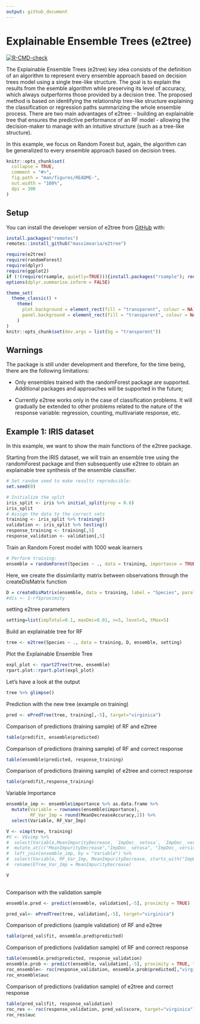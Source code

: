 ```yaml
---
output: github_document
---
```


<!-- README.md is generated from README.Rmd. Please edit that file -->

# Explainable Ensemble Trees (e2tree)

<!-- badges: start -->
[![R-CMD-check](https://github.com/massimoaria/e2tree/actions/workflows/R-CMD-check.yaml/badge.svg)](https://github.com/massimoaria/e2tree/actions/workflows/R-CMD-check.yaml)
<!-- badges: end -->

The Explainable Ensemble Trees (e2tree) key idea consists of the definition of an algorithm to represent every ensemble approach based on decision trees model using a single tree-like structure. The goal is to explain the results from the esemble algorithm while preserving its level of accuracy, which always outperforms those provided by a decision tree. The proposed method is based on identifying the relationship tree-like structure explaining the classification or regression paths summarizing the whole ensemble process. There are two main advantages of e2tree:
- building an explainable tree that ensures the predictive performance of an RF model - allowing the decision-maker to manage with an intuitive structure (such as a tree-like structure).

In this example, we focus on Random Forest but, again, the algorithm can be generalized to every ensemble approach based on decision trees.


```r
knitr::opts_chunk$set(
  collapse = TRUE,
  comment = "#>",
  fig.path = "man/figures/README-",
  out.width = "100%",
  dpi = 300
)
```

## Setup

You can install the developer version of e2tree from [GitHub](https://github.com) with:

```r
install.packages("remotes")
remotes::install_github("massimoaria/e2tree")
```

```r
require(e2tree)
require(randomForest)
require(dplyr)
require(ggplot2)
if (!(require(rsample, quietly=TRUE))){install.packages("rsample"); require(rsample, quietly=TRUE)} 
options(dplyr.summarise.inform = FALSE)
```

```r
theme_set(
  theme_classic() +
    theme(
      plot.background = element_rect(fill = "transparent", colour = NA),
      panel.background = element_rect(fill = "transparent", colour = NA)
    )
)
knitr::opts_chunk$set(dev.args = list(bg = "transparent"))
```

## Warnings

The package is still under development and therefore, for the time being, there are the following limitations:

- Only ensembles trained with the randomForest package are supported. Additional packages and approaches will be supported in the future;

- Currently e2tree works only in the case of classification problems. It will gradually be extended to other problems related to the nature of the response variable: regression, counting, multivariate response, etc.


## Example 1: IRIS dataset

In this example, we want to show the main functions of the e2tree package.

Starting from the IRIS dataset, we will train an ensemble tree using the randomForest package and then subsequently use e2tree to obtain an explainable tree synthesis of the ensemble classifier.

```r
# Set random seed to make results reproducible:
set.seed(0)

# Initialize the split
iris_split <- iris %>% initial_split(prop = 0.6)
iris_split
# Assign the data to the correct sets
training <- iris_split %>% training()
validation <- iris_split %>% testing()
response_training <- training[,5]
response_validation <- validation[,5]

```


Train an Random Forest model with 1000 weak learners

```r
# Perform training:
ensemble = randomForest(Species ~ ., data = training, importance = TRUE, proximity = TRUE)
```

Here, we create the dissimilarity matrix between observations through the createDisMatrix function

```r
D = createDisMatrix(ensemble, data = training, label = "Species", parallel = TRUE)
#dis <- 1-rf$proximity
```

setting e2tree parameters

```r
setting=list(impTotal=0.1, maxDec=0.01, n=5, level=5, tMax=5)
```


Build an explainable tree for RF

```r
tree <- e2tree(Species ~ ., data = training, D, ensemble, setting)
```

Plot the Explainable Ensemble Tree
```r
expl_plot <- rpart2Tree(tree, ensemble)
rpart.plot::rpart.plot(expl_plot)
```



Let's have a look at the output

```r
tree %>% glimpse()
```

Prediction with the new tree (example on training)

```r
pred <- ePredTree(tree, training[,-5], target="virginica")
```

Comparison of predictions (training sample) of RF and e2tree

```r
table(pred$fit, ensemble$predicted)
```

Comparison of predictions (training sample) of RF and correct response

```r
table(ensemble$predicted, response_training)
```

Comparison of predictions (training sample) of e2tree and correct response

```r
table(pred$fit,response_training)
```

Variable Importance

```r
ensemble_imp <- ensemble$importance %>% as.data.frame %>% 
  mutate(Variable = rownames(ensemble$importance),
         RF_Var_Imp = round(MeanDecreaseAccuracy,2)) %>% 
  select(Variable, RF_Var_Imp)

V <- vimp(tree, training)
#V <- V$vimp %>% 
#  select(Variable,MeanImpurityDecrease, `ImpDec_ setosa`, `ImpDec_ versicolor`,`ImpDec_ virginica`) %>% 
#  mutate_at(c("MeanImpurityDecrease","ImpDec_ setosa", "ImpDec_ versicolor","ImpDec_ virginica"), round,2) %>% 
#  left_join(ensemble_imp, by = "Variable") %>% 
#  select(Variable, RF_Var_Imp, MeanImpurityDecrease, starts_with("ImpDec")) %>% 
#  rename(ETree_Var_Imp = MeanImpurityDecrease)

V
  
```


Comparison with the validation sample

```r
ensemble.pred <- predict(ensemble, validation[,-5], proximity = TRUE)

pred_val<- ePredTree(tree, validation[,-5], target="virginica")
```

Comparison of predictions (sample validation) of RF and e2tree

```r
table(pred_val$fit, ensemble.pred$predicted)
```

Comparison of predictions (validation sample) of RF and correct response

```r
table(ensemble.pred$predicted, response_validation)
ensemble.prob <- predict(ensemble, validation[,-5], proximity = TRUE, type="prob")
roc_ensemble<- roc(response_validation, ensemble.prob$predicted[,"virginica"], target="virginica")
roc_ensemble$auc
```

Comparison of predictions (validation sample) of e2tree and correct response

```r
table(pred_val$fit, response_validation)
roc_res <- roc(response_validation, pred_val$score, target="virginica")
roc_res$auc
```

